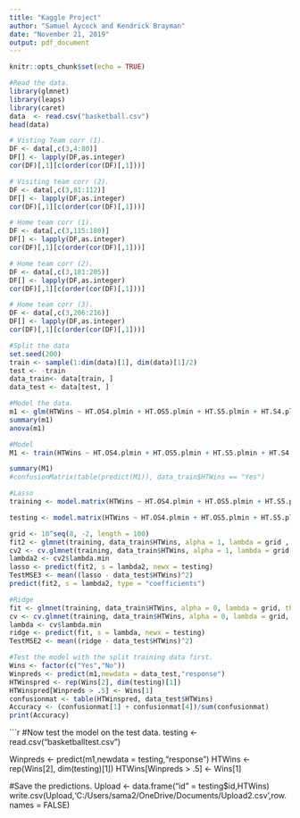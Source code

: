 ---
title: "Kaggle Project"
author: "Samuel Aycock and Kendrick Brayman"
date: "November 21, 2019"
output: pdf_document
---

```{r setup, include=FALSE}
knitr::opts_chunk$set(echo = TRUE)
```


```{r}
#Read the data.
library(glmnet)
library(leaps)
library(caret)
data  <- read.csv("basketball.csv")
head(data)
```

```{r}
# Visting Team corr (1).
DF <- data[,c(3,4:80)]
DF[] <- lapply(DF,as.integer)
cor(DF)[,1][c(order(cor(DF)[,1]))]
```

```{r}
# Visiting team corr (2).
DF <- data[,c(3,81:112)]
DF[] <- lapply(DF,as.integer)
cor(DF)[,1][c(order(cor(DF)[,1]))]
```

```{r}
# Home team corr (1).
DF <- data[,c(3,115:180)]
DF[] <- lapply(DF,as.integer)
cor(DF)[,1][c(order(cor(DF)[,1]))]
```

```{r}
# Home team corr (2).
DF <- data[,c(3,181:205)]
DF[] <- lapply(DF,as.integer)
cor(DF)[,1][c(order(cor(DF)[,1]))]
```

```{r}
# Home team corr (3).
DF <- data[,c(3,206:216)]
DF[] <- lapply(DF,as.integer)
cor(DF)[,1][c(order(cor(DF)[,1]))]
```

```{r}
#Split the data
set.seed(200)
train <- sample(1:dim(data)[1], dim(data)[1]/2)
test <- -train
data_train<- data[train, ]
data_test <- data[test, ]
```

```{r}
#Model the data.
m1 <- glm(HTWins ~ HT.OS4.plmin + HT.OS5.plmin + HT.S5.plmin + HT.S4.plmin + HT.OS1.plmin + HT.OS3.plmin + HT.OS2.plmin + HT.TA.ast + HT.TA.pts + HT.TA.fgm + HT.OTS.pts + HT.OTS.ast + HT.TA.dreb + HT.OTS.dreb + HT.OTA.pts + HT.TS.pts + HT.OTA.ast + HT.S2.plmin + HT.S3.plmin + HT.S1.plmin + HT.TS.dreb + HT.OTA.fgm + HT.S1.pts + HT.TS.ast, family = "binomial",data = data_train)
summary(m1)
anova(m1)
```

```{r}
#Model
M1 <- train(HTWins ~ HT.OS4.plmin + HT.OS5.plmin + HT.S5.plmin + HT.S4.plmin + HT.OS1.plmin + HT.OS3.plmin + HT.OS2.plmin + HT.TA.ast + HT.TA.pts + HT.TA.fgm + HT.OTS.pts + HT.OTS.ast + HT.TA.dreb + HT.OTS.dreb + HT.OTA.pts + HT.TS.pts + HT.OTA.ast + HT.S2.plmin + HT.S3.plmin + HT.S1.plmin + HT.TS.dreb + HT.OTA.fgm + HT.S1.pts + HT.TS.ast, method = "glm",data = data)

summary(M1)
#confusionMatrix(table(predict(M1)), data_train$HTWins == "Yes")
```

```{r}
#Lasso
training <- model.matrix(HTWins ~ HT.OS4.plmin + HT.OS5.plmin + HT.S5.plmin + HT.S4.plmin + HT.OS1.plmin + HT.OS3.plmin + HT.OS2.plmin + HT.TA.ast + HT.TA.pts + HT.TA.fgm + HT.OTS.pts + HT.OTS.ast + HT.TA.dreb + HT.OTS.dreb + HT.OTA.pts + HT.TS.pts + HT.OTA.ast + HT.S2.plmin + HT.S3.plmin + HT.S1.plmin + HT.TS.dreb + HT.OTA.fgm + HT.S1.pts + HT.TS.ast , data = data_train)

testing <- model.matrix(HTWins ~ HT.OS4.plmin + HT.OS5.plmin + HT.S5.plmin + HT.S4.plmin + HT.OS1.plmin + HT.OS3.plmin + HT.OS2.plmin + HT.TA.ast + HT.TA.pts + HT.TA.fgm + HT.OTS.pts + HT.OTS.ast + HT.TA.dreb + HT.OTS.dreb + HT.OTA.pts + HT.TS.pts + HT.OTA.ast + HT.S2.plmin + HT.S3.plmin + HT.S1.plmin + HT.TS.dreb + HT.OTA.fgm + HT.S1.pts + HT.TS.ast, data = data_test)

grid <- 10^seq(8, -2, length = 100)
fit2 <- glmnet(training, data_train$HTWins, alpha = 1, lambda = grid , thresh = 1e-12,family = "binomial")
cv2 <- cv.glmnet(training, data_train$HTWins, alpha = 1, lambda = grid, thresh = 1e-12,family = "binomial")
lambda2 <- cv2$lambda.min
lasso <- predict(fit2, s = lambda2, newx = testing)
TestMSE3 <- mean((lasso - data_test$HTWins)^2)
predict(fit2, s = lambda2, type = "coefficients")
```

```{r}
#Ridge
fit <- glmnet(training, data_train$HTWins, alpha = 0, lambda = grid, thresh = 1e-12, family = "binomial")
cv <- cv.glmnet(training, data_train$HTWins, alpha = 0, lambda = grid, thresh = 1e-12, family = "binomial")
lambda <- cv$lambda.min
ridge <- predict(fit, s = lambda, newx = testing)
TestMSE2 <- mean((ridge - data_test$HTWins)^2)
```


```{r}
#Test the model with the split training data first.
Wins <- factor(c("Yes","No"))
Winpreds <- predict(m1,newdata = data_test,"response")
HTWinspred <- rep(Wins[2], dim(testing)[1])
HTWinspred[Winpreds > .5] <- Wins[1]
confusionmat <- table(HTWinspred, data_test$HTWins)
Accuracy <- (confusionmat[1] + confusionmat[4])/sum(confusionmat)
print(Accuracy)
```

```{r}
#Now test the model on the test data.
testing <- read.csv("basketballtest.csv")

Winpreds <- predict(m1,newdata = testing,"response")
HTWins <- rep(Wins[2], dim(testing)[1])
HTWins[Winpreds > .5] <- Wins[1]

#Save the predictions.
Upload <- data.frame("id" = testing$id,HTWins)
write.csv(Upload,'C:/Users/sama2/OneDrive/Documents/Upload2.csv',row.names = FALSE)







